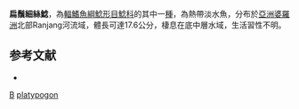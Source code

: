 {{Speciesbox
| taxon = Micronema platypogon
| binomial_authority = [[Ng|Ng]], 2004
| status = NE
| status_system = IUCN3.1
}}

'''扁鬚細絲鯰'''，為[[輻鰭魚綱|輻鰭魚綱]][[鯰形目|鯰形目]][[鯰科|鯰科]]的其中一[[種|種]]，為熱帶淡水魚，分布於[[亞洲|亞洲]][[婆羅洲|婆羅洲]]北部Ranjang河流域，體長可達17.6公分，棲息在底中層水域，生活習性不明。

==参考文献==
*{{FishBase_species|genus=Micronema|species=platypogon |year=2015|month=7}}

{{Taxonbar}}
[[Category:2004年描述的鱼类|B]]
[[Category:細絲鯰屬|platypogon]]